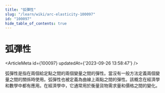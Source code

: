 ```yaml
---
title: "弧彈性"
slug: "/learn/wiki/arc-elasticity-100097"
id: "100097"
hide_table_of_contents: true
---
```



# 弧彈性

<ArticleMeta id={100097} updatedAt={'2023-09-26 13:58:47'} />
<div className='border-solid border-b border-t-0 my-4 border-[var(--ifm-color-gray-300)]' />

弧彈性是指在兩個給定點之間的兩個變量之間的彈性。當沒有一般方法定義兩個變量之間的關係時使用。弧彈性也被定義為曲線上兩點之間的彈性。該概念在經濟學和數學中都有應用。在經濟學中，它通常用於衡量貨物需求量和價格之間的變化。
